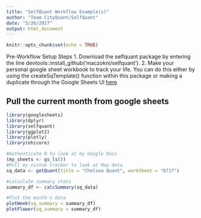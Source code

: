 ```yaml
---
title: "SelfQuant Workflow Example(s)"
author: "Team CityQuant/SelfQuant"
date: "5/26/2017"
output: html_document
---
```


```r
knitr::opts_chunk$set(echo = TRUE)
```

Pre-Workflow Setup Steps
1. Download the selfquant package by entering the line devtools::install_github('maczokni/selfquant'). 
2. Make your personal google sheet workbook to track your life. You can do this either by using the createSqTemplate() function within this package or making a duplicate through the Google Sheets UI [here](https://docs.google.com/spreadsheets/d/1ulmrOuD2_jCYJ4TxTVcNZCPqUVR5wxx6DoXW_uz-6lk/edit?usp=sharing)

## Pull the current month from google sheets

```r
library(googlesheets)
library(dplyr)
library(selfquant)
library(ggplot2)
library(plotly)
library(ohicore)

#Authenticate R to look at my Google Docs
(my_sheets <- gs_ls())
#Pull my custom tracker to look at May data
sq_data <- getQuant(title = "Chelsea Quant", workSheet = "0717")

#calculate summary stats
summary_df <- calcSummary(sq_data)

#Plot the month's data
plotWeek(sq_summary = summary_df)
plotFlower(sq_summary = summary_df)
```



